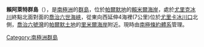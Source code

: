 {{coord|69|40|S|68|35|W|display=title}}

'''賴阿萊特群島'''（{{lang-en|Rhyolite Islands}}），是[[南極洲|南極洲]]的[[群島|群島]]，位於[[帕爾默地|帕爾默地]]的[[賴米爾海岸|賴米爾海岸]]，處於[[尤里克冰川|尤里克冰川]]終點北面對面的[[喬治六世海峽|喬治六世海峽]]，從東向西延伸4海裡(7公里)位於[[尤里卡冰川口|尤里卡冰川口]]北側，[[喬治六號灣|喬治六號灣]]的[[帕爾默土地|帕爾默土地]]的[[里米爾海岸|里米爾海岸]]附近。現時由[[南極條約體系|南極條約體系]]管理。

{{Antarctica-geo-stub}}
[[Category:南極洲群島|Category:南極洲群島]]